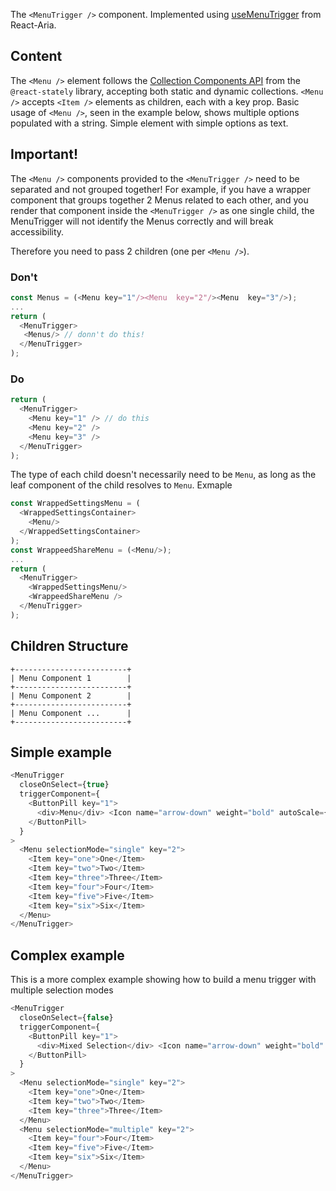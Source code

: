 The `<MenuTrigger />` component. Implemented using [useMenuTrigger](https://react-spectrum.adobe.com/react-aria/useMenuTrigger.html) from React-Aria.

## Content

The `<Menu />` element follows the [Collection Components API](https://react-spectrum.adobe.com/react-stately/collections.html) from the `@react-stately` library, accepting both static and dynamic collections. `<Menu />` accepts `<Item />` elements as children, each with a key prop. Basic usage of `<Menu />`, seen in the example below, shows multiple options populated with a string.
Simple element with simple options as text.

## Important!

The `<Menu />` components provided to the `<MenuTrigger />` need to be separated and not grouped together!
For example, if you have a wrapper component that groups together 2 Menus related to each other, and you render
that component inside the `<MenuTrigger />` as one single child, the MenuTrigger will not identify the Menus
correctly and will break accessibility.

Therefore you need to pass 2 children (one per `<Menu />`).

### Don't

```js
const Menus = (<Menu key="1"/><Menu  key="2"/><Menu  key="3"/>);
...
return (
  <MenuTrigger>
   <Menus/> // donn't do this!
  </MenuTrigger>
);
```

### Do

```js
return (
  <MenuTrigger>
    <Menu key="1" /> // do this
    <Menu key="2" />
    <Menu key="3" />
  </MenuTrigger>
);
```

The type of each child doesn't necessarily need to be `Menu`, as long as the leaf component of the child resolves to `Menu`.
Exmaple

```js
const WrappedSettingsMenu = (
  <WrappedSettingsContainer>
    <Menu/>
  </WrappedSettingsContainer>
);
const WrappeedShareMenu = (<Menu/>);
...
return (
  <MenuTrigger>
    <WrappedSettingsMenu/>
    <WrappeedShareMenu />
  </MenuTrigger>
);
```

## Children Structure

```
+-------------------------+
| Menu Component 1        |
+-------------------------+
| Menu Component 2        |
+-------------------------+
| Menu Component ...      |
+-------------------------+
```

## Simple example

```js
<MenuTrigger
  closeOnSelect={true}
  triggerComponent={
    <ButtonPill key="1">
      <div>Menu</div> <Icon name="arrow-down" weight="bold" autoScale={100} />
    </ButtonPill>
  }
>
  <Menu selectionMode="single" key="2">
    <Item key="one">One</Item>
    <Item key="two">Two</Item>
    <Item key="three">Three</Item>
    <Item key="four">Four</Item>
    <Item key="five">Five</Item>
    <Item key="six">Six</Item>
  </Menu>
</MenuTrigger>
```

## Complex example

This is a more complex example showing how to build a menu trigger with multiple selection modes

```js
<MenuTrigger
  closeOnSelect={false}
  triggerComponent={
    <ButtonPill key="1">
      <div>Mixed Selection</div> <Icon name="arrow-down" weight="bold" autoScale={100} />
    </ButtonPill>
  }
>
  <Menu selectionMode="single" key="2">
    <Item key="one">One</Item>
    <Item key="two">Two</Item>
    <Item key="three">Three</Item>
  </Menu>
  <Menu selectionMode="multiple" key="2">
    <Item key="four">Four</Item>
    <Item key="five">Five</Item>
    <Item key="six">Six</Item>
  </Menu>
</MenuTrigger>
```

